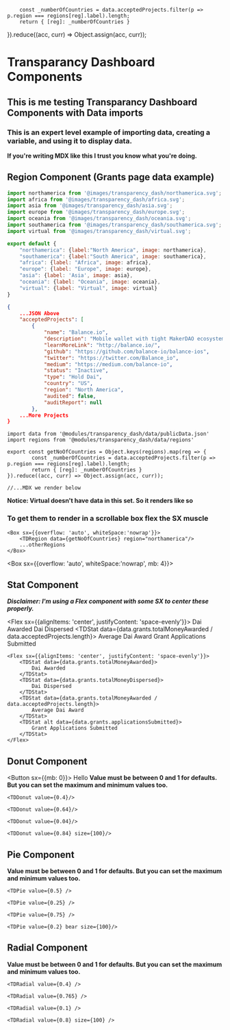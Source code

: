 
		const _numberOfCountries = data.acceptedProjects.filter(p => p.region === regions[reg].label).length;
		return { [reg]: _numberOfCountries }
}).reduce((acc, curr) => Object.assign(acc, curr));


# Transparancy Dashboard Components

## This is me testing Transparancy Dashboard Components with Data imports

### This is an **expert** level example of importing data, creating a variable, and using it to display data. 

**If you're writing MDX like this I trust you know what you're doing.**

## Region Component (Grants page data example)

```js:title=transparency_dash/data/regions.js
import northamerica from '@images/transparency_dash/northamerica.svg';
import africa from '@images/transparency_dash/africa.svg';
import asia from '@images/transparency_dash/asia.svg';
import europe from '@images/transparency_dash/europe.svg';
import oceania from '@images/transparency_dash/oceania.svg';
import southamerica from '@images/transparency_dash/southamerica.svg';
import virtual from '@images/transparency_dash/virtual.svg';

export default {
	"northamerica": {label:"North America", image: northamerica},
	"southamerica": {label:"South America", image: southamerica},
	"africa": {label: "Africa", image: africa},
	"europe": {label: "Europe", image: europe},
	"asia": {label: 'Asia', image: asia},
	"oceania": {label: "Oceania", image: oceania},
	"virtual": {label: "Virtual", image: virtual}
}

```

```json:title=transparency_dash/data/index.json
{
	...JSON Above
	"acceptedProjects": [
		{
			"name": "Balance.io",
			"description": "Mobile wallet with tight MakerDAO ecosystem integration",
			"learnMoreLink": "http://balance.io/",
			"github": "https://github.com/balance-io/balance-ios",
			"twitter": "https://twitter.com/Balance_io",
			"medium": "https://medium.com/balance-io",
			"status": "Inactive",
			"type": "Hold Dai",
			"country": "US",
			"region": "North America",
			"audited": false,
			"auditReport": null
		},
	...More Projects
}
```

```js:title=test.mdx
import data from '@modules/transparency_dash/data/publicData.json'
import regions from '@modules/transparency_dash/data/regions'

export const getNoOfCountries = Object.keys(regions).map(reg => {
		const _numberOfCountries = data.acceptedProjects.filter(p => p.region === regions[reg].label).length;
		return { [reg]: _numberOfCountries }
}).reduce((acc, curr) => Object.assign(acc, curr));

//...MDX we render below
```

<TDRegion data={getNoOfCountries} region="northamerica"/>
<TDRegion data={getNoOfCountries} region="oc"/>
<TDRegion data={getNoOfCountries} region="af"/>
<TDRegion data={getNoOfCountries} region="europe"/>
<TDRegion data={getNoOfCountries} region="asia"/>
<TDRegion data={getNoOfCountries} region="sa"/>

**Notice: Virtual doesn't have data in this set. So it renders like so**
<TDRegion data={getNoOfCountries} region="virtual"/>

### To get them to render in a scrollable box flex the SX muscle

```jsx:test.mdx
<Box sx={{overflow: 'auto', whiteSpace:'nowrap'}}>
	<TDRegion data={getNoOfCountries} region="northamerica"/>
	...otherRegions
</Box>
```

<Box sx={{overflow: 'auto', whiteSpace:'nowrap', mb: 4}}>

<TDRegion data={getNoOfCountries} region="oc"/>
<TDRegion data={getNoOfCountries} region="af"/>
<TDRegion data={getNoOfCountries} region="europe"/>
<TDRegion data={getNoOfCountries} region="asia"/>
<TDRegion data={getNoOfCountries} region="sa"/>
</Box>

## Stat Component

***Disclaimer: I'm using a Flex component with some SX to center these properly.***

<Flex sx={{alignItems: 'center', justifyContent: 'space-evenly'}}>
<TDStat data={data.grants.totalMoneyAwarded}>
Dai Awarded
</TDStat>
<TDStat data={data.grants.totalMoneyDispersed}>
Dai Dispersed
</TDStat>
<TDStat data={data.grants.totalMoneyAwarded / data.acceptedProjects.length}>
Average Dai Award
</TDStat>
<TDStat alt data={data.grants.applicationsSubmitted}>
Grant Applications Submitted
</TDStat>
</Flex>

```jsx:test.mdx
<Flex sx={{alignItems: 'center', justifyContent: 'space-evenly'}}>
	<TDStat data={data.grants.totalMoneyAwarded}>
		Dai Awarded
	</TDStat>
	<TDStat data={data.grants.totalMoneyDispersed}>
		Dai Dispersed
	</TDStat>
	<TDStat data={data.grants.totalMoneyAwarded / data.acceptedProjects.length}>
		Average Dai Award
	</TDStat>
	<TDStat alt data={data.grants.applicationsSubmitted}>
		Grant Applications Submitted
	</TDStat>
</Flex>
```


## Donut Component
<Button sx={{mb: 0}}> Hello </Button>
**Value must be between 0 and 1 for defaults. But you can set the maximum and minimum values too.**

```
<TDDonut value={0.4}/>

<TDDonut value={0.64}/>

<TDDonut value={0.04}/>

<TDDonut value={0.84} size={100}/>
```

<TDDonut value={0.4}/>

<TDDonut value={0.64}/>

<TDDonut value={0.04}/>

<TDDonut value={0.84} size={100}/>

## Pie Component 

**Value must be between 0 and 1 for defaults. But you can set the maximum and minimum values too.**

<TDPie value={0.5} />
<TDPie value={0.25} />
<TDPie value={0.75} />
<TDPie value={0.2} bear size={100} />

```
<TDPie value={0.5} />

<TDPie value={0.25} />

<TDPie value={0.75} />

<TDPie value={0.2} bear size={100}/>
```

## Radial Component 

**Value must be between 0 and 1 for defaults. But you can set the maximum and minimum values too.**

<TDRadial value={0.4} />

<TDRadial value={0.765} />

<TDRadial value={0.1} />

<TDRadial value={0.8} size={100} />

```
<TDRadial value={0.4} />

<TDRadial value={0.765} />

<TDRadial value={0.1} />

<TDRadial value={0.8} size={100} />
```
